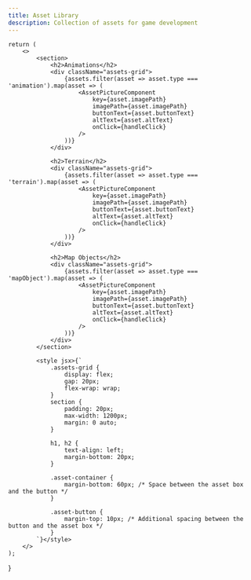 ```yaml
---
title: Asset Library
description: Collection of assets for game development
---
```



    return (
        <>
            <section>
                <h2>Animations</h2>
                <div className="assets-grid">
                    {assets.filter(asset => asset.type === 'animation').map(asset => (
                        <AssetPictureComponent
                            key={asset.imagePath}
                            imagePath={asset.imagePath}
                            buttonText={asset.buttonText}
                            altText={asset.altText}
                            onClick={handleClick}
                        />
                    ))}
                </div>

                <h2>Terrain</h2>
                <div className="assets-grid">
                    {assets.filter(asset => asset.type === 'terrain').map(asset => (
                        <AssetPictureComponent
                            key={asset.imagePath}
                            imagePath={asset.imagePath}
                            buttonText={asset.buttonText}
                            altText={asset.altText}
                            onClick={handleClick}
                        />
                    ))}
                </div>

                <h2>Map Objects</h2>
                <div className="assets-grid">
                    {assets.filter(asset => asset.type === 'mapObject').map(asset => (
                        <AssetPictureComponent
                            key={asset.imagePath}
                            imagePath={asset.imagePath}
                            buttonText={asset.buttonText}
                            altText={asset.altText}
                            onClick={handleClick}
                        />
                    ))}
                </div>
            </section>

            <style jsx>{`
                .assets-grid {
                    display: flex;
                    gap: 20px;
                    flex-wrap: wrap;
                }
                section {
                    padding: 20px;
                    max-width: 1200px;
                    margin: 0 auto;
                }

                h1, h2 {
                    text-align: left;
                    margin-bottom: 20px;
                }

                .asset-container {
                    margin-bottom: 60px; /* Space between the asset box and the button */
                }

                .asset-button {
                    margin-top: 10px; /* Additional spacing between the button and the asset box */
                }
            `}</style>
        </>
    );
}

